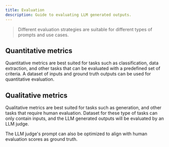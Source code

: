 ```yaml
---
title: Evaluation
description: Guide to evaluating LLM generated outputs.
---
```


> Different evaluation strategies are suitable for different types of prompts and use cases.

## Quantitative metrics

Quantitative metrics are best suited for tasks such as classification, data extraction, and other tasks that can be evaluated with a predefined set of criteria.
A dataset of inputs and ground truth outputs can be used for quantitative evaluation.

## Qualitative metrics

Qualitative metrics are best suited for tasks such as generation, and other tasks that require human evaluation.
Dataset for these type of tasks can only contain inputs, and the LLM generated outputs will be evaluated by an LLM judge.

<Tip>
    The LLM judge's prompt can also be optimized to align with human evaluation scores as ground truth.
</Tip>
